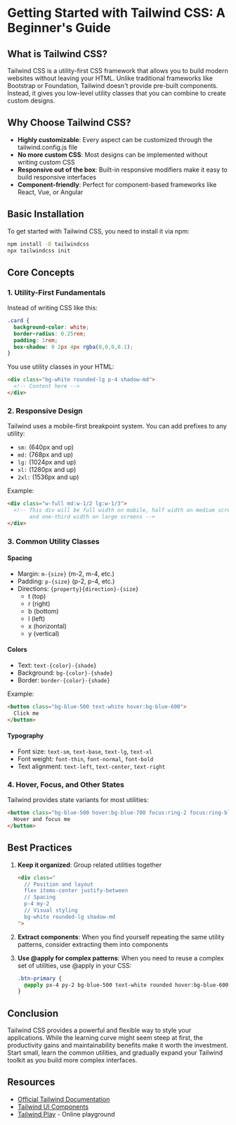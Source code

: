 # Getting Started with Tailwind CSS: A Beginner's Guide

## What is Tailwind CSS?

Tailwind CSS is a utility-first CSS framework that allows you to build modern websites without leaving your HTML. Unlike traditional frameworks like Bootstrap or Foundation, Tailwind doesn't provide pre-built components. Instead, it gives you low-level utility classes that you can combine to create custom designs.

## Why Choose Tailwind CSS?

- **Highly customizable**: Every aspect can be customized through the tailwind.config.js file
- **No more custom CSS**: Most designs can be implemented without writing custom CSS
- **Responsive out of the box**: Built-in responsive modifiers make it easy to build responsive interfaces
- **Component-friendly**: Perfect for component-based frameworks like React, Vue, or Angular

## Basic Installation

To get started with Tailwind CSS, you need to install it via npm:

```bash
npm install -D tailwindcss
npx tailwindcss init
```

## Core Concepts

### 1. Utility-First Fundamentals

Instead of writing CSS like this:

```css
.card {
  background-color: white;
  border-radius: 0.25rem;
  padding: 1rem;
  box-shadow: 0 2px 4px rgba(0,0,0,0.1);
}
```

You use utility classes in your HTML:

```html
<div class="bg-white rounded-lg p-4 shadow-md">
  <!-- Content here -->
</div>
```

### 2. Responsive Design

Tailwind uses a mobile-first breakpoint system. You can add prefixes to any utility:

- `sm:` (640px and up)
- `md:` (768px and up)
- `lg:` (1024px and up)
- `xl:` (1280px and up)
- `2xl:` (1536px and up)

Example:
```html
<div class="w-full md:w-1/2 lg:w-1/3">
  <!-- This div will be full width on mobile, half width on medium screens, 
       and one-third width on large screens -->
</div>
```

### 3. Common Utility Classes

#### Spacing
- Margin: `m-{size}` (m-2, m-4, etc.)
- Padding: `p-{size}` (p-2, p-4, etc.)
- Directions: `{property}{direction}-{size}`
  - t (top)
  - r (right)
  - b (bottom)
  - l (left)
  - x (horizontal)
  - y (vertical)

#### Colors
- Text: `text-{color}-{shade}`
- Background: `bg-{color}-{shade}`
- Border: `border-{color}-{shade}`

Example:
```html
<button class="bg-blue-500 text-white hover:bg-blue-600">
  Click me
</button>
```

#### Typography
- Font size: `text-sm`, `text-base`, `text-lg`, `text-xl`
- Font weight: `font-thin`, `font-normal`, `font-bold`
- Text alignment: `text-left`, `text-center`, `text-right`

### 4. Hover, Focus, and Other States

Tailwind provides state variants for most utilities:

```html
<button class="bg-blue-500 hover:bg-blue-700 focus:ring-2 focus:ring-blue-400">
  Hover and focus me
</button>
```

## Best Practices

1. **Keep it organized**: Group related utilities together
   ```html
   <div class="
     // Position and layout
     flex items-center justify-between
     // Spacing
     p-4 my-2
     // Visual styling
     bg-white rounded-lg shadow-md
   ">
   ```

2. **Extract components**: When you find yourself repeating the same utility patterns, consider extracting them into components

3. **Use @apply for complex patterns**: When you need to reuse a complex set of utilities, use @apply in your CSS:
   ```css
   .btn-primary {
     @apply px-4 py-2 bg-blue-500 text-white rounded hover:bg-blue-600;
   }
   ```

## Conclusion

Tailwind CSS provides a powerful and flexible way to style your applications. While the learning curve might seem steep at first, the productivity gains and maintainability benefits make it worth the investment. Start small, learn the common utilities, and gradually expand your Tailwind toolkit as you build more complex interfaces.

## Resources

- [Official Tailwind Documentation](https://tailwindcss.com/docs)
- [Tailwind UI Components](https://tailwindui.com/)
- [Tailwind Play](https://play.tailwindcss.com/) - Online playground